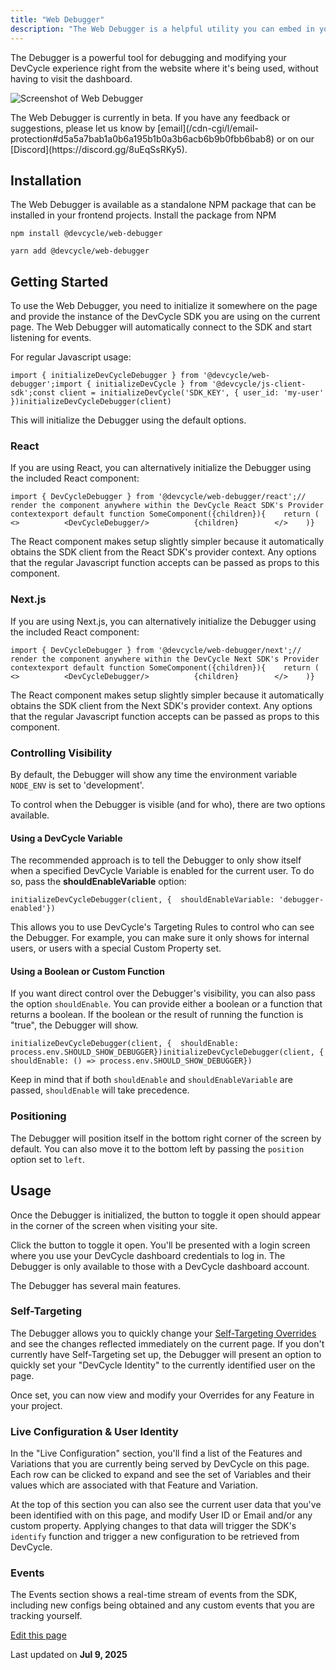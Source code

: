 ```yaml
---
title: "Web Debugger"
description: "The Web Debugger is a helpful utility you can embed in your own site when using DevCycle. It allows authorized users to see the current state of their Variables, use Self-Targeting to override those Variables, and see a stream of Events from the SDK as they occur."
---
```


The Debugger is a powerful tool for debugging and modifying your DevCycle experience right from the website where it's being used, without having to visit the dashboard.

![Screenshot of Web Debugger](/images/platform/testing-and-qa/assets/images/web-debugger-f641e74929291cfe1be902af934fce12.png)

<Info>
  The Web Debugger is currently in beta. If you have any feedback or suggestions, please let us know by [email](/cdn-cgi/l/email-protection#d5a5a7bab1a0b6a195b1b0a3b6acb6b9b0fbb6bab8) or on our [Discord](https://discord.gg/8uEqSsRKy5).
</Info>

## Installation[​](#installation "Direct link to Installation")

The Web Debugger is available as a standalone NPM package that can be installed in your frontend projects. Install the package from NPM

```
npm install @devcycle/web-debugger
```

```
yarn add @devcycle/web-debugger
```

## Getting Started[​](#getting-started "Direct link to Getting Started")

To use the Web Debugger, you need to initialize it somewhere on the page and provide the instance of the DevCycle SDK you are using on the current page. The Web Debugger will automatically connect to the SDK and start listening for events.

For regular Javascript usage:

```
import { initializeDevCycleDebugger } from '@devcycle/web-debugger';import { initializeDevCycle } from '@devcycle/js-client-sdk';const client = initializeDevCycle('SDK_KEY', { user_id: 'my-user' })initializeDevCycleDebugger(client)
```

This will initialize the Debugger using the default options.

### React[​](#react "Direct link to React")

If you are using React, you can alternatively initialize the Debugger using the included React component:

```
import { DevCycleDebugger } from '@devcycle/web-debugger/react';// render the component anywhere within the DevCycle React SDK's Provider contextexport default function SomeComponent({children}){    return (        <>          <DevCycleDebugger/>          {children}        </>    )}
```

The React component makes setup slightly simpler because it automatically obtains the SDK client from the React SDK's provider context. Any options that the regular Javascript function accepts can be passed as props to this component.

### Next.js[​](#nextjs "Direct link to Next.js")

If you are using Next.js, you can alternatively initialize the Debugger using the included React component:

```
import { DevCycleDebugger } from '@devcycle/web-debugger/next';// render the component anywhere within the DevCycle Next SDK's Provider contextexport default function SomeComponent({children}){    return (        <>          <DevCycleDebugger/>          {children}        </>    )}
```

The React component makes setup slightly simpler because it automatically obtains the SDK client from the Next SDK's provider context. Any options that the regular Javascript function accepts can be passed as props to this component.

### Controlling Visibility[​](#controlling-visibility "Direct link to Controlling Visibility")

By default, the Debugger will show any time the environment variable `NODE_ENV` is set to 'development'.

To control when the Debugger is visible (and for who), there are two options available.

#### Using a DevCycle Variable[​](#using-a-devcycle-variable "Direct link to Using a DevCycle Variable")

The recommended approach is to tell the Debugger to only show itself when a specified DevCycle Variable is enabled for the current user. To do so, pass the **shouldEnableVariable** option:

```
initializeDevCycleDebugger(client, {  shouldEnableVariable: 'debugger-enabled'})
```

This allows you to use DevCycle's Targeting Rules to control who can see the Debugger. For example, you can make sure it only shows for internal users, or users with a special Custom Property set.

#### Using a Boolean or Custom Function[​](#using-a-boolean-or-custom-function "Direct link to Using a Boolean or Custom Function")

If you want direct control over the Debugger's visibility, you can also pass the option `shouldEnable`. You can provide either a boolean or a function that returns a boolean. If the boolean or the result of running the function is "true", the Debugger will show.

```
initializeDevCycleDebugger(client, {  shouldEnable: process.env.SHOULD_SHOW_DEBUGGER})initializeDevCycleDebugger(client, {  shouldEnable: () => process.env.SHOULD_SHOW_DEBUGGER})
```

Keep in mind that if both `shouldEnable` and `shouldEnableVariable` are passed, `shouldEnable` will take precedence.

### Positioning[​](#positioning "Direct link to Positioning")

The Debugger will position itself in the bottom right corner of the screen by default. You can also move it to the bottom left by passing the `position` option set to `left`.

## Usage[​](#usage "Direct link to Usage")

Once the Debugger is initialized, the button to toggle it open should appear in the corner of the screen when visiting your site.

Click the button to toggle it open. You'll be presented with a login screen where you use your DevCycle dashboard credentials to log in. The Debugger is only available to those with a DevCycle dashboard account.

The Debugger has several main features.

### Self-Targeting[​](#self-targeting "Direct link to Self-Targeting")

The Debugger allows you to quickly change your [Self-Targeting Overrides](/platform/testing-and-qa/self-targeting) and see the changes reflected immediately on the current page. If you don't currently have Self-Targeting set up, the Debugger will present an option to quickly set your "DevCycle Identity" to the currently identified user on the page.

Once set, you can now view and modify your Overrides for any Feature in your project.

### Live Configuration & User Identity[​](#live-configuration--user-identity "Direct link to Live Configuration & User Identity")

In the "Live Configuration" section, you'll find a list of the Features and Variations that you are currently being served by DevCycle on this page. Each row can be clicked to expand and see the set of Variables and their values which are associated with that Feature and Variation.

At the top of this section you can also see the current user data that you've been identified with on this page, and modify User ID or Email and/or any custom property. Applying changes to that data will trigger the SDK's `identify` function and trigger a new configuration to be retrieved from DevCycle.

### Events[​](#events "Direct link to Events")

The Events section shows a real-time stream of events from the SDK, including new configs being obtained and any custom events that you are tracking yourself.

[Edit this page](https://github.com/devcyclehq/devcycle-docs/edit/main/docs/platform/testing-and-qa/web-debugger.mdx)

Last updated on **Jul 9, 2025**
